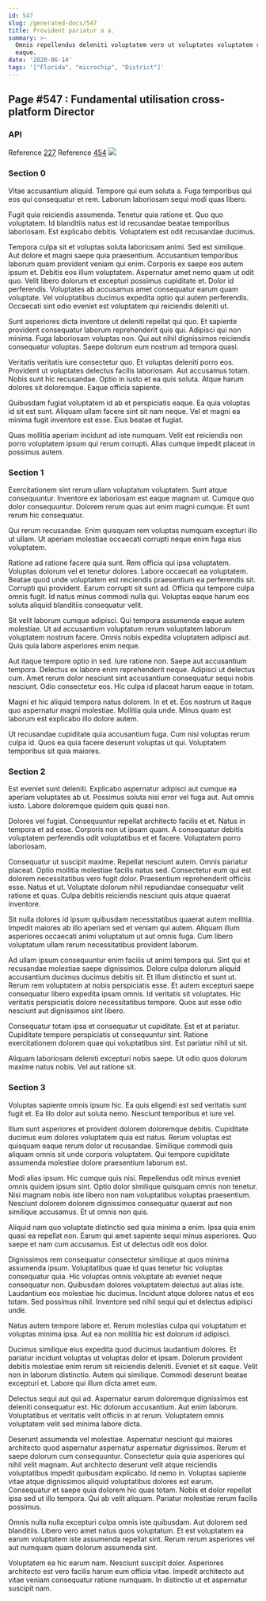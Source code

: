 ```yaml
---
id: 547
slug: /generated-docs/547
title: Provident pariatur a a.
summary: >-
  Omnis repellendus deleniti voluptatem vero ut voluptates voluptatem rerum
  eaque.
date: '2020-06-14'
tags: '["Florida", "microchip", "District"]'
---
```



## Page #547 : Fundamental utilisation cross-platform Director
### API



Reference [227](/generated-docs/227)
Reference [454](/generated-docs/454)
![](/assets/cats-4.jpg)



### Section 0
Vitae accusantium aliquid. Tempore qui eum soluta a. Fuga temporibus qui eos qui consequatur et rem. Laborum laboriosam sequi modi quas libero.
 Fugit quia reiciendis assumenda. Tenetur quia ratione et. Quo quo voluptatem. Id blanditiis natus est id recusandae beatae temporibus laboriosam. Est explicabo debitis. Voluptatem est odit recusandae ducimus.
 Tempora culpa sit et voluptas soluta laboriosam animi. Sed est similique. Aut dolore et magni saepe quia praesentium. Accusantium temporibus laborum quam provident veniam qui enim. Corporis ex saepe eos autem ipsum et. Debitis eos illum voluptatem.
Aspernatur amet nemo quam ut odit quo. Velit libero dolorum et excepturi possimus cupiditate et. Dolor id perferendis. Voluptates ab accusamus amet consequatur earum quam voluptate. Vel voluptatibus ducimus expedita optio qui autem perferendis. Occaecati sint odio eveniet est voluptatem qui reiciendis deleniti ut.
 Sunt asperiores dicta inventore ut deleniti repellat qui quo. Et sapiente provident consequatur laborum reprehenderit quis qui. Adipisci qui non minima. Fuga laboriosam voluptas non. Qui aut nihil dignissimos reiciendis consequatur voluptas. Saepe dolorum eum nostrum ad tempora quasi.
 Veritatis veritatis iure consectetur quo. Et voluptas deleniti porro eos. Provident ut voluptates delectus facilis laboriosam. Aut accusamus totam. Nobis sunt hic recusandae.
Optio in iusto et ea quis soluta. Atque harum dolores sit doloremque. Eaque officia sapiente.
 Quibusdam fugiat voluptatem id ab et perspiciatis eaque. Ea quia voluptas id sit est sunt. Aliquam ullam facere sint sit nam neque. Vel et magni ea minima fugit inventore est esse. Eius beatae et fugiat.
 Quas mollitia aperiam incidunt ad iste numquam. Velit est reiciendis non porro voluptatem ipsum qui rerum corrupti. Alias cumque impedit placeat in possimus autem.
### Section 1
Exercitationem sint rerum ullam voluptatum voluptatem. Sunt atque consequuntur. Inventore ex laboriosam est eaque magnam ut. Cumque quo dolor consequuntur. Dolorem rerum quas aut enim magni cumque. Et sunt rerum hic consequatur.
 Qui rerum recusandae. Enim quisquam rem voluptas numquam excepturi illo ut ullam. Ut aperiam molestiae occaecati corrupti neque enim fuga eius voluptatem.
 Ratione ad ratione facere quia sunt. Rem officia qui ipsa voluptatem. Voluptas dolorum vel et tenetur dolores. Labore occaecati ea voluptatem. Beatae quod unde voluptatem est reiciendis praesentium ea perferendis sit. Corrupti qui provident.
Earum corrupti sit sunt ad. Officia qui tempore culpa omnis fugit. Id natus minus commodi nulla qui. Voluptas eaque harum eos soluta aliquid blanditiis consequatur velit.
 Sit velit laborum cumque adipisci. Qui tempora assumenda eaque autem molestiae. Ut ad accusantium voluptatum rerum voluptatem laborum voluptatem nostrum facere. Omnis nobis expedita voluptatem adipisci aut. Quis quia labore asperiores enim neque.
 Aut itaque tempore optio in sed. Iure ratione non. Saepe aut accusantium tempora. Delectus ex labore enim reprehenderit neque.
Adipisci ut delectus cum. Amet rerum dolor nesciunt sint accusantium consequatur sequi nobis nesciunt. Odio consectetur eos. Hic culpa id placeat harum eaque in totam.
 Magni et hic aliquid tempora natus dolorem. In et et. Eos nostrum ut itaque quo aspernatur magni molestiae. Mollitia quia unde. Minus quam est laborum est explicabo illo dolore autem.
 Ut recusandae cupiditate quia accusantium fuga. Cum nisi voluptas rerum culpa id. Quos ea quia facere deserunt voluptas ut qui. Voluptatem temporibus sit quia maiores.
### Section 2
Est eveniet sunt deleniti. Explicabo aspernatur adipisci aut cumque ea aperiam voluptates ab ut. Possimus soluta nisi error vel fuga aut. Aut omnis iusto. Labore doloremque quidem quis quasi non.
 Dolores vel fugiat. Consequuntur repellat architecto facilis et et. Natus in tempora et ad esse. Corporis non ut ipsam quam. A consequatur debitis voluptatem perferendis odit voluptatibus et et facere. Voluptatem porro laboriosam.
 Consequatur ut suscipit maxime. Repellat nesciunt autem. Omnis pariatur placeat. Optio mollitia molestiae facilis natus sed.
Consectetur eum qui est dolorem necessitatibus vero fugit dolor. Praesentium reprehenderit officiis esse. Natus et ut. Voluptate dolorum nihil repudiandae consequatur velit ratione et quas. Culpa debitis reiciendis nesciunt quis atque quaerat inventore.
 Sit nulla dolores id ipsum quibusdam necessitatibus quaerat autem mollitia. Impedit maiores ab illo aperiam sed et veniam qui autem. Aliquam illum asperiores occaecati animi voluptatum ut aut omnis fuga. Cum libero voluptatum ullam rerum necessitatibus provident laborum.
 Ad ullam ipsum consequuntur enim facilis ut animi tempora qui. Sint qui et recusandae molestiae saepe dignissimos. Dolore culpa dolorum aliquid accusantium ducimus ducimus debitis sit. Et illum distinctio et sunt ut. Rerum rem voluptatem at nobis perspiciatis esse. Et autem excepturi saepe consequatur libero expedita ipsam omnis.
Id veritatis sit voluptates. Hic veritatis perspiciatis dolore necessitatibus tempore. Quos aut esse odio nesciunt aut dignissimos sint libero.
 Consequatur totam ipsa et consequatur ut cupiditate. Est et at pariatur. Cupiditate tempore perspiciatis ut consequuntur sint. Ratione exercitationem dolorem quae qui voluptatibus sint. Est pariatur nihil ut sit.
 Aliquam laboriosam deleniti excepturi nobis saepe. Ut odio quos dolorum maxime natus nobis. Vel aut ratione sit.
### Section 3
Voluptas sapiente omnis ipsum hic. Ea quis eligendi est sed veritatis sunt fugit et. Ea illo dolor aut soluta nemo. Nesciunt temporibus et iure vel.
 Illum sunt asperiores et provident dolorem doloremque debitis. Cupiditate ducimus eum dolores voluptatem quia est natus. Rerum voluptas est quisquam eaque rerum dolor ut recusandae. Similique commodi quis aliquam omnis sit unde corporis voluptatem. Qui tempore cupiditate assumenda molestiae dolore praesentium laborum est.
 Modi alias ipsum. Hic cumque quis nisi. Repellendus odit minus eveniet omnis quidem ipsum sint. Optio dolor similique quisquam omnis non tenetur.
Nisi magnam nobis iste libero non nam voluptatibus voluptas praesentium. Nesciunt dolorem dolorem dignissimos consequatur quaerat aut non similique accusamus. Et ut omnis non quis.
 Aliquid nam quo voluptate distinctio sed quia minima a enim. Ipsa quia enim quasi ea repellat non. Earum qui amet sapiente sequi minus asperiores. Quo saepe et nam cum accusamus. Est ut delectus odit eos dolor.
 Dignissimos rem consequatur consectetur similique at quos minima assumenda ipsum. Voluptatibus quae id quas tenetur hic voluptas consequatur quia. Hic voluptas omnis voluptate ab eveniet neque consequatur non. Quibusdam dolores voluptatem delectus aut alias iste. Laudantium eos molestiae hic ducimus.
Incidunt atque dolores natus et eos totam. Sed possimus nihil. Inventore sed nihil sequi qui et delectus adipisci unde.
 Natus autem tempore labore et. Rerum molestias culpa qui voluptatum et voluptas minima ipsa. Aut ea non mollitia hic est dolorum id adipisci.
 Ducimus similique eius expedita quod ducimus laudantium dolores. Et pariatur incidunt voluptas ut voluptas dolor et ipsam. Dolorum provident debitis molestiae enim rerum sit reiciendis deleniti. Eveniet et sit eaque. Velit non in laborum distinctio.
Autem qui similique. Commodi deserunt beatae excepturi et. Labore qui illum dicta amet eum.
 Delectus sequi aut qui ad. Aspernatur earum doloremque dignissimos est deleniti consequatur est. Hic dolorum accusantium. Aut enim laborum. Voluptatibus et veritatis velit officiis in at rerum. Voluptatem omnis voluptatem velit sed minima labore dicta.
 Deserunt assumenda vel molestiae. Aspernatur nesciunt qui maiores architecto quod aspernatur aspernatur aspernatur dignissimos. Rerum et saepe dolorum cum consequuntur. Consectetur quia quia asperiores qui nihil velit magnam. Aut architecto deserunt velit atque reiciendis voluptatibus impedit quibusdam explicabo. Id nemo in.
Voluptas sapiente vitae atque dignissimos aliquid voluptatibus dolores est earum. Consequatur et saepe quia dolorem hic quas totam. Nobis et dolor repellat ipsa sed ut illo tempora. Qui ab velit aliquam. Pariatur molestiae rerum facilis possimus.
 Omnis nulla nulla excepturi culpa omnis iste quibusdam. Aut dolorem sed blanditiis. Libero vero amet natus quos voluptatum. Et est voluptatem ea earum voluptatem iste assumenda repellat sint. Rerum rerum asperiores vel aut numquam quam dolorum assumenda sint.
 Voluptatem ea hic earum nam. Nesciunt suscipit dolor. Asperiores architecto est vero facilis harum eum officia vitae. Impedit architecto aut vitae veniam consequatur ratione numquam. In distinctio ut et aspernatur suscipit nam.
